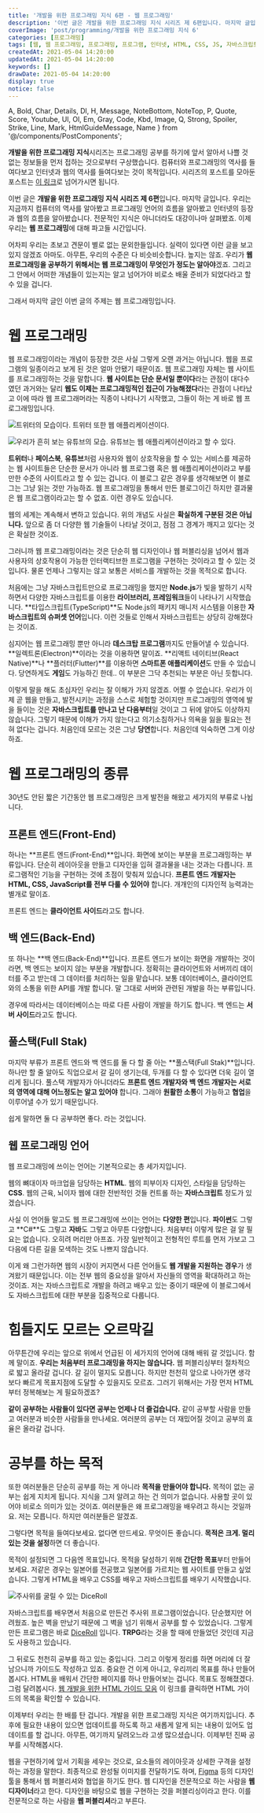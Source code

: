 ```yaml
---
title: '개발을 위한 프로그래밍 지식 6편 - 웹 프로그래밍'
description: '이번 글은 개발을 위한 프로그래밍 지식 시리즈 제 6편입니다. 마지막 글입니다. 우리는 지금까지 컴퓨터의 역사를 알아봤고 프로그래밍 언어의 흐름을 알아봤고 인터넷의 등장과 웹의 흐름을 알아봤습니다. 전문적인 지식은 아니더라도 대강이나마 살펴봤죠. 이제 우리는 웹 프로그래밍에 대해 파고들 시간입니다. 어차피 우리는 초보고 견문이 별로 없는 문외한들입니다. 실력이 있다면 이런 글을 보고 있지 않겠죠 아마도. 아무튼, 우리의 수준은 다 비슷비슷합니다. 높지는 않죠. 우리가 웹 프로그래밍을 공부하기 위해서는 웹 프로그래밍이 무엇인가 정도는 알아야겠죠. 그리고 그 안에서 어떠한 개념들이 있는지는 알고 넘어가야 비로소 배울 준비가 되었다라고 할 수 있을 겁니다.'
coverImage: 'post/programming/개발을 위한 프로그래밍 지식 6'
categories: [프로그래밍]
tags: [웹, 웹 프로그래밍, 프로그래밍, 프로그램, 인터넷, HTML, CSS, JS, 자바스크립트, 프론트 엔드, 백 엔드, 풀스택]
createdAt: 2021-05-04 14:20:00
updatedAt: 2021-05-04 14:20:00
keywords: []
drawDate: 2021-05-04 14:20:00
display: true
notice: false
---
```


  A, Bold, Char, Details, Dl, H, Message, NoteBottom, NoteTop, P,
  Quote, Score, Youtube, Ul, Ol, Em, Gray, Code, Kbd, Image,
  Q, Strong, Spoiler, Strike, Line, Mark, HtmlGuideMessage, Name
} from '@/components/PostComponents';

<Message color='blue'>
  <P><Strong>개발을 위한 프로그래밍 지식</Strong>시리즈는 프로그래밍 공부를 하기에 앞서 알아서 나쁠 것 없는 정보들을 먼저 접하는 것으로부터 구상했습니다. 컴퓨터와 프로그래밍의 역사를 들여다보고 인터넷과 웹의 역사를 들여다보는 것이 목적입니다. 시리즈의 포스트를 모아둔 포스트는 <A href='/post/2021-05-02-02-complete-programming-knowledge' type='blog'>이 링크</A>로 넘어가시면 됩니다.</P>
</Message>

이번 글은 **개발을 위한 프로그래밍 지식 시리즈 제 6편**입니다. 마지막 글입니다. 우리는 지금까지 컴퓨터의 역사를 알아봤고 프로그래밍 언어의 흐름을 알아봤고 인터넷의 등장과 웹의 흐름을 알아봤습니다. 전문적인 지식은 아니더라도 대강이나마 살펴봤죠. 이제 우리는 **웹 프로그래밍**에 대해 파고들 시간입니다.

어차피 우리는 초보고 견문이 별로 없는 문외한들입니다. 실력이 있다면 이런 글을 보고 있지 않겠죠 아마도. 아무튼, 우리의 수준은 다 비슷비슷합니다. 높지는 않죠. 우리가 **웹 프로그래밍을 공부하기 위해서는 웹 프로그래밍이 무엇인가 정도는 알아야**겠죠. 그리고 그 안에서 어떠한 개념들이 있는지는 알고 넘어가야 비로소 배울 준비가 되었다라고 할 수 있을 겁니다.

그래서 마지막 글인 이번 글의 주제는 웹 프로그래밍입니다.

# 웹 프로그래밍
웹 프로그래밍이라는 개념이 등장한 것은 사실 그렇게 오랜 과거는 아닙니다. 웹을 프로그램의 일종이라고 보게 된 것은 얼마 안됐기 때문이죠. 웹 프로그래밍 자체는 웹 사이트를 프로그래밍하는 것을 말합니다. **웹 사이트는 단순 문서일 뿐이다**라는 관점이 대다수였던 과거와는 달리 **웹도 이제는 프로그래밍적인 접근이 가능해졌다**라는 관점이 나타났고 이에 따라 웹 프로그래머라는 직종이 나타나기 시작했고, 그들이 하는 게 바로 웹 프로그래밍입니다.

![트위터의 모습이다. 트위터 또한 웹 애플리케이션이다.](https://i.postimg.cc/5y17ktMW/K-20210401-165911.png)

![우리가 흔히 보는 유튜브의 모습. 유튜브는 웹 애플리케이션이라고 할 수 있다.](https://i.postimg.cc/gcvxP23L/K-20210401-170120.png)

**트위터**나 **페이스북**, **유튜브**처럼 사용자와 웹이 상호작용을 할 수 있는 서비스를 제공하는 웹 사이트들은 단순한 문서가 아니라 웹 프로그램 혹은 웹 애플리케이션이라고 부를 만한 수준의 사이트라고 할 수 있는 겁니다. 이 블로그 같은 경우를 생각해보면 이 블로그는 그냥 읽는 것만 가능하죠. 웹 프로그래밍을 통해서 만든 블로그이긴 하지만 결과물은 웹 프로그램이라고는 할 수 없죠. 이런 경우도 있습니다.

웹의 세계는 계속해서 변하고 있습니다. 위의 개념도 사실은 **확실하게 구분된 것은 아닙니다.** 앞으로 좀 더 다양한 웹 기술들이 나타날 것이고, 점점 그 경계가 깨지고 있다는 것은 확실한 것이죠.

<P>그러니까 웹 프로그래밍이라는 것은 단순히 웹 디자인<NoteTop number='1' />이나 웹 퍼블리싱<NoteTop number='2' />을 넘어서 웹과 사용자의 상호작용이 가능한 인터랙티브한 프로그램을 구현하는 것이라고 할 수 있는 것입니다. 물론 언제나 그렇지는 않고 보통은 서비스를 개발하는 것을 목적으로 합니다.</P>

처음에는 그냥 자바스크립트만으로 프로그래밍을 했지만 **Node.js**가 빛을 발하기 시작하면서 다양한 자바스크립트를 이용한 **라이브러리, 프레임워크**들이 나타나기 시작했습니다. **타입스크립트(TypeScript)**도 Node.js의 패키지 매니저 시스템을 이용한 **자바스크립트의 슈퍼셋 언어**입니다. 이런 것들로 인해서 자바스크립트는 상당히 강해졌다는 것이죠.

심지어는 웹 프로그래밍 뿐만 아니라 **데스크탑 프로그램**까지도 만들어낼 수 있습니다. **일렉트론(Electron)**이라는 것을 이용하면 말이죠. **리액트 네이티브(React Native)**나 **플러터(Flutter)**를 이용하면 **스마트폰 애플리케이션**도 만들 수 있습니다. 당연하게도 **게임**도 가능하긴 한데.. 이 부분은 그닥 추천되는 부분은 아닌 듯합니다.

이렇게 말을 해도 초심자인 우리는 잘 이해가 가지 않겠죠. 어쩔 수 없습니다. 우리가 이제 곧 웹을 만들고, 발전시키는 과정을 스스로 체험할 것이지만 프로그래밍의 영역에 발을 들이는 것은 **자바스크립트를 만나고 난 다음부터**일 것이고 그 뒤에 알아도 이상하지 않습니다. 그렇기 때문에 이해가 가지 않는다고 의기소침하거나 의욕을 잃을 필요는 전혀 없다는 겁니다. 처음인데 모르는 것은 그냥 **당연**합니다. 처음인데 익숙하면 그게 이상하죠.

# 웹 프로그래밍의 종류
30년도 안된 짧은 기간동안 웹 프로그래밍은 크게 발전을 해왔고 세가지의 부류로 나뉩니다.

## 프론트 엔드(Front-End)
하나는 **프론트 엔드(Front-End)**입니다. 화면에 보이는 부분을 프로그래밍하는 부류입니다. 단순히 레이아웃을 만들고 디자인을 입혀 결과물을 내는 것과는 다릅니다. 프로그램적인 기능을 구현하는 것에 초점이 맞춰져 있습니다. **프론트 엔드 개발자는 HTML, CSS, JavaScript를 전부 다룰 수 있어야** 합니다. 개개인의 디자인적 능력과는 별개로 말이죠.

프론트 엔드는 **클라이언트 사이드**라고도 합니다.

## 백 엔드(Back-End)
또 하나는 **백 엔드(Back-End)**입니다. 프론트 엔드가 보이는 화면을 개발하는 것이라면, 백 엔드는 보이지 않는 부분을 개발합니다. 정확히는 클라이언트와 서버끼리 데이터를 주고 받는데 그 데이터를 처리하는 일을 맡습니다. 보통 데이터베이스, 클라이언트와의 소통을 위한 API를 개발 합니다. 말 그대로 서버와 관련된 개발을 하는 부류입니다.

경우에 따라서는 데이터베이스는 따로 다른 사람이 개발을 하기도 합니다. 백 엔드는 **서버 사이드**라고도 합니다.

## 풀스택(Full Stak)
마지막 부류가 프론트 엔드와 백 엔드를 둘 다 할 줄 아는 **풀스택(Full Stak)**입니다. 하나만 할 줄 알아도 직업으로서 갈 길이 생기는데, 두개를 다 할 수 있다면 더욱 길이 열리게 됩니다. 풀스택 개발자가 아니더라도 **프론트 엔드 개발자와 백 엔드 개발자는 서로의 영역에 대해 어느정도는 알고 있어야** 합니다. 그래야 **원활한 소통**이 가능하고 **협업**을 이루어낼 수가 있기 때문입니다.

쉽게 말하면 둘 다 공부하면 좋다. 라는 것입니다.

## 웹 프로그래밍 언어
웹 프로그래밍에 쓰이는 언어는 기본적으로는 총 세가지입니다.

웹의 뼈대이자 마크업을 담당하는 **HTML**. 웹의 피부이자 디자인, 스타일을 담당하는 **CSS**. 웹의 근육, 뇌이자 웹에 대한 전반적인 것들 컨트롤 하는 **자바스크립트** 정도가 있겠습니다.

사실 이 언어들 말고도 웹 프로그래밍에 쓰이는 언어는 **다양한 편**입니다. **파이썬**도 그렇고 **C#**도 그렇고 **자바**도 그렇고 아무튼 다양합니다. 처음부터 이렇게 많은 걸 알 필요는 없습니다. 오히려 머리만 아프죠. 가장 일반적이고 전형적인 루트를 먼저 가보고 그 다음에 다른 길을 모색하는 것도 나쁘지 않습니다.

이게 왜 그런가하면 웹의 시장이 커지면서 다른 언어들도 **웹 개발을 지원하는 경우**가 생겨왔기 때문입니다. 이는 전부 웹의 중요성을 알아서 자신들의 영역을 확대하려고 하는 것이죠. 저는 자바스크립트로 개발을 하려고 배우고 있는 중이기 때문에 이 블로그에서도 자바스크립트에 대한 부분을 집중적으로 다룹니다.

# 힘들지도 모르는 오르막길
아무튼간에 우리는 앞으로 위에서 언급된 이 세가지의 언어에 대해 배워 갈 것입니다. 함께 말이죠. **우리는 처음부터 프로그래밍을 하지는 않습니다.** 웹 퍼블리싱부터 절차적으로 밟고 올라갈 겁니다. 갈 길이 멀지도 모릅니다. 하지만 천천히 앞으로 나아가면 생각보다 빠르게 목표지점에 도달할 수 있을지도 모르죠. 그러기 위해서는 가장 먼저 HTML부터 정복해보는 게 필요하겠죠?

**같이 공부하는 사람들이 있다면 공부는 언제나 더 즐겁습니다.** 같이 공부할 사람을 만들고 여러분과 비슷한 사람들을 만나세요. 여러분의 공부는 더 재밌어질 것이고 공부의 효율은 올라갈 겁니다.

# 공부를 하는 목적
또한 여러분들은 단순히 공부를 하는 게 아니라 **목적을 만들어야 합니다.** 목적이 없는 공부는 쉽게 지치게 됩니다. 지식을 그저 알려고 하는 건 의미가 없습니다. 사용할 곳이 있어야 비로소 의미가 있는 것이죠. 여러분들은 왜 프로그래밍을 배우려고 하시는 것일까요. 저는 모릅니다. 하지만 여러분들은 알겠죠.

그렇다면 목적을 들여다보세요. 없다면 만드세요. 무엇이든 좋습니다. **목적은 크게. 멀리 있는 것을 설정**하면 더 좋습니다.

목적이 설정되면 그 다음엔 목표입니다. 목적을 달성하기 위해 **간단한 목표**부터 만들어보세요. 저같은 경우는 일본어를 전공했고 일본어를 가르치는 웹 사이트를 만들고 싶었습니다. 그렇게 HTML을 배우고 CSS를 배우고 자바스크립트를 배우기 시작했습니다.

![주사위를 굴릴 수 있는 DiceRoll](https://i.postimg.cc/rsntpXC7/2021-0509-122905.png)

<P>자바스크립트를 배우면서 처음으로 만든건 주사위 프로그램이었습니다. 단순했지만 어려웠죠. 높은 벽을 만났기 때문에 그 벽을 넘기 위해서 공부를 할 수 있었습니다. 그렇게 만든 프로그램은 바로 <A href='https://thediceroll.github.io/' type='normal'>DiceRoll</A> 입니다. <Strong>TRPG</Strong>라는 것을 할 때에 만들었던 것인데 지금도 사용하고 있습니다.</P>

그 뒤로도 천천히 공부를 하고 있는 중입니다. 그리고 이렇게 정리를 하면 머리에 더 잘 남으니까 가이드도 작성하고 있죠. 중요한 건 이게 아니고, 우리끼리 목표를 하나 만들어봅시다. HTML을 배워서 간단한 페이지를 하나 만들어보는 겁니다. 목표도 정해졌겠다. 그럼 달려봅시다. [웹 개발을 위한 HTML 가이드 모음](/post/2021-05-02-01-complete-html-guide) 이 링크를 클릭하면 HTML 가이드의 목록을 확인할 수 있습니다.

이제부터 우리는 한 배를 탄 겁니다. 개발을 위한 프로그래밍 지식은 여기까지입니다. 추후에 필요한 내용이 있으면 업데이트를 하도록 하고 새롭게 알게 되는 내용이 있어도 업데이트를 할 겁니다. 아무튼, 여기까지 달려오느라 고생 많으셨습니다. 이제부턴 진짜 공부를 시작해봅시다.

<NoteBottom number='1' first='true'>
  웹을 구현하기에 앞서 기획을 세우는 것으로, 요소들의 레이아웃과 상세한 구격을 설정하는 과정을 말한다. 최종적으로 완성될 이미지를 전달하기도 하며, <A type='normal' href='https://www.figma.com/'>Figma</A> 등의 디자인 툴을 통해서 웹 퍼블리셔와 협업을 하기도 한다. 웹 디자인을 전문적으로 하는 사람을 <Strong>웹 디자이너</Strong>라고 한다.
</NoteBottom>
<NoteBottom number='2'>
  디자인을 바탕으로 웹을 구현하는 것을 퍼블리싱이라고 한다. 이를 전문적으로 하는 사람을 <Strong>웹 퍼블리셔</Strong>라고 부른다.
</NoteBottom>
